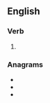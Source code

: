 {{also|íred}}

==English==

===Verb===
{{head|en|verb form}}

# {{en-past of|ire}}

===Anagrams===
* {{l|en|dire}}
* {{l|en|Reid}}
* {{l|en|ride}}